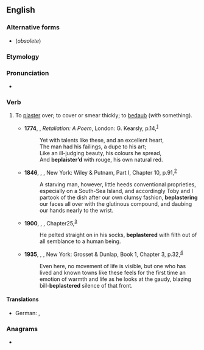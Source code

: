 ==English==

===Alternative forms===
* {{l|en|beplaister}} (''obsolete'')

===Etymology===
{{prefix|en|be|plaster}}

===Pronunciation===
* {{rhymes|en|ɑːstə(r)}}

===Verb===
{{en-verb}}

# {{lb|en|transitive}} To [[plaster]] over; to cover or smear thickly; to [[bedaub]] (''with'' something).
#* '''1774''', {{w|Oliver Goldsmith}}, ''Retaliation: A Poem'', London: G. Kearsly, p.{{nbsp}}14,<sup>[https://archive.org/details/retaliationapoe00goldgoog]</sup>
#*: Yet with talents like these, and an excellent heart,
#*: The man had his failings, a dupe to his art;
#*: Like an ill-judging beauty, his colours he spread,
#*: And '''beplaister’d''' with rouge, his own natural red.
#* '''1846''', {{w|Herman Melville}}, ''{{w|Typee}}'', New York: Wiley & Putnam, Part I, Chapter 10, p.{{nbsp}}91,<sup>[https://archive.org/details/typeepeep00melvrich]</sup>
#*: A starving man, however, little heeds conventional proprieties, especially on a South-Sea Island, and accordingly Toby and I partook of the dish after our own clumsy fashion, '''beplastering''' our faces all over with the glutinous compound, and daubing our hands nearly to the wrist.
#* '''1900''', {{w|Joseph Conrad}}, ''{{w|Lord Jim}}'', Chapter{{nbsp}}25,<sup>[http://www.gutenberg.org/files/5658/5658-h/5658-h.htm]</sup>
#*: He pelted straight on in his socks, '''beplastered''' with filth out of all semblance to a human being.
#* '''1935''', {{w|Thomas Wolfe}}, ''{{w|Of Time and the River}}'', New York: Grosset & Dunlap, Book 1, Chapter 3, p.{{nbsp}}32,<sup>[https://archive.org/details/oftimeriverlegen00wolf]</sup>
#*: Even here, no movement of life is visible, but one who has lived and known towns like these feels for the first time an emotion of warmth and life as he looks at the gaudy, blazing bill-'''beplastered''' silence of that front.

====Translations====
{{trans-top|to cover}}
* German: {{t+|de|bepflastern}}, {{t+|de|bedecken}}
{{trans-mid}}
{{trans-bottom}}

===Anagrams===
* {{anagrams|en|a=abeelprst|prestable}}